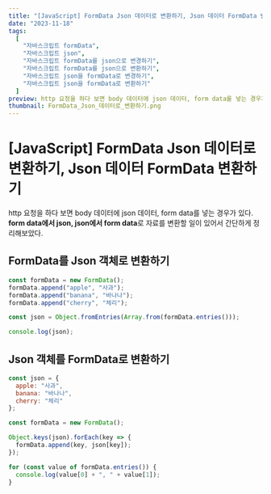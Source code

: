 ```yaml
---
title: "[JavaScript] FormData Json 데이터로 변환하기, Json 데이터 FormData 변환하기"
date: "2023-11-18"
tags:
  [
    "자바스크립트 formData",
    "자바스크립트 json",
    "자바스크립트 formData를 json으로 변경하기",
    "자바스크립트 formData를 json으로 변환하기",
    "자바스크립트 json을 formData로 변경하기",
    "자바스크립트 json을 formData로 변환하기"
  ]
preview: http 요청을 하다 보면 body 데이터에 json 데이터, form data를 넣는 경우가 있다. form data에서 json, json에서 form data로 자료를 변환할 일이 있어서 이번 기회에 간단하게 정리해보았다. FormData를 Json 객체로 변환하기 Json 객체를 FormData로 변환하기
thumbnail: FormData_Json_데이터로_변환하기.png
---
```


# [JavaScript] FormData Json 데이터로 변환하기, Json 데이터 FormData 변환하기

http 요청을 하다 보면 body 데이터에 json 데이터, form data를 넣는 경우가 있다.  
**form data에서 json, json에서 form data**로 자료를 변환할 일이 있어서 간단하게 정리해보았다.

## FormData를 Json 객체로 변환하기

```js
const formData = new FormData();
formData.append("apple", "사과");
formData.append("banana", "바나나");
formData.append("cherry", "체리");

const json = Object.fromEntries(Array.from(formData.entries()));

console.log(json);
```

## Json 객체를 FormData로 변환하기

```js
const json = {
  apple: "사과",
  banana: "바나나",
  cherry: "체리"
};

const formData = new FormData();

Object.keys(json).forEach(key => {
  formData.append(key, json[key]);
});

for (const value of formData.entries()) {
  console.log(value[0] + ", " + value[1]);
}
```
